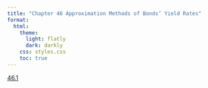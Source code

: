 ```yaml
---
title: "Chapter 46 Approximation Methods of Bonds’ Yield Rates"
format:
  html:
    theme:
      light: flatly
      dark: darkly
    css: styles.css
    toc: true
---
```

[46.1](./46.1.qmd)